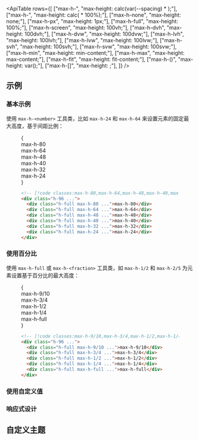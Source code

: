 

<ApiTable
  rows={[
    ["max-h-<number>", "max-height: calc(var(--spacing) * <number>);"],
    ["max-h-<fraction>", "max-height: calc(<fraction> * 100%);"],
    ["max-h-none", "max-height: none;"],
    ["max-h-px", "max-height: 1px;"],
    ["max-h-full", "max-height: 100%;"],
    ["max-h-screen", "max-height: 100vh;"],
    ["max-h-dvh", "max-height: 100dvh;"],
    ["max-h-dvw", "max-height: 100dvw;"],
    ["max-h-lvh", "max-height: 100lvh;"],
    ["max-h-lvw", "max-height: 100lvw;"],
    ["max-h-svh", "max-height: 100svh;"],
    ["max-h-svw", "max-height: 100svw;"],
    ["max-h-min", "max-height: min-content;"],
    ["max-h-max", "max-height: max-content;"],
    ["max-h-fit", "max-height: fit-content;"],
    ["max-h-(<custom-property>)", "max-height: var(<custom-property>);"],
    ["max-h-[<value>]", "max-height: <value>;"],
  ]}
/>

## 示例

### 基本示例

使用 `max-h-<number>` 工具类，比如 `max-h-24` 和 `max-h-64` 来设置元素的固定最大高度，基于间距比例：

<Figure>

<Example>
  {
    <div className="flex h-96 items-end justify-center space-x-4 text-center font-mono text-xs font-bold text-white">
      <div className="relative grid h-full w-8 items-end rounded-lg">
        <Stripes border className="absolute inset-0 h-full rounded-lg" />
        <div className="relative h-full max-h-80 w-full rounded-lg bg-blue-500">
          <div className="absolute bottom-6 w-8 -rotate-90 text-nowrap">max-h-80</div>
        </div>
      </div>
      <div className="relative grid h-full w-8 items-end rounded-lg">
        <Stripes border className="absolute inset-0 h-full rounded-lg" />
        <div className="relative h-full max-h-64 w-full rounded-lg bg-blue-500">
          <div className="absolute bottom-6 w-8 -rotate-90 text-nowrap">max-h-64</div>
        </div>
      </div>
      <div className="relative grid h-full w-8 items-end rounded-lg">
        <Stripes border className="absolute inset-0 h-full rounded-lg" />
        <div className="relative h-full max-h-48 w-full rounded-lg bg-blue-500">
          <div className="absolute bottom-6 w-8 -rotate-90 text-nowrap">max-h-48</div>
        </div>
      </div>
      <div className="relative grid h-full w-8 items-end rounded-lg">
        <Stripes border className="absolute inset-0 h-full rounded-lg" />
        <div className="relative h-full max-h-40 w-full rounded-lg bg-blue-500">
          <div className="absolute bottom-6 w-8 -rotate-90 text-nowrap">max-h-40</div>
        </div>
      </div>
      <div className="relative grid h-full w-8 items-end rounded-lg">
        <Stripes border className="absolute inset-0 h-full rounded-lg" />
        <div className="relative h-full max-h-32 w-full rounded-lg bg-blue-500">
          <div className="absolute bottom-6 w-8 -rotate-90 text-nowrap">max-h-32</div>
        </div>
      </div>
      <div className="relative grid h-full w-8 items-end rounded-lg">
        <Stripes border className="absolute inset-0 h-full rounded-lg" />
        <div className="relative h-full max-h-24 w-full rounded-lg bg-blue-500">
          <div className="absolute bottom-6 w-8 -rotate-90 text-nowrap">max-h-24</div>
        </div>
      </div>
    </div>
  }
</Example>

```html
<!-- [!code classes:max-h-80,max-h-64,max-h-48,max-h-40,max-h-32,max-h-24,max-h-full] -->
<div class="h-96 ...">
  <div class="h-full max-h-80 ...">max-h-80</div>
  <div class="h-full max-h-64 ...">max-h-64</div>
  <div class="h-full max-h-48 ...">max-h-48</div>
  <div class="h-full max-h-40 ...">max-h-40</div>
  <div class="h-full max-h-32 ...">max-h-32</div>
  <div class="h-full max-h-24 ...">max-h-24</div>
</div>
```

</Figure>

### 使用百分比

使用 `max-h-full` 或 `max-h-<fraction>` 工具类，如 `max-h-1/2` 和 `max-h-2/5` 为元素设置基于百分比的最大高度：

<Figure>

<Example>
  {
    <div className="flex h-96 items-end justify-center space-x-4 text-center font-mono text-xs font-bold text-white">
      <div className="relative grid h-full w-8 items-end rounded-lg">
        <Stripes border className="absolute inset-0 h-full rounded-lg" />
        <div className="relative h-full max-h-9/10 w-full rounded-lg bg-blue-500">
          <div className="absolute bottom-6 w-8 -rotate-90 text-nowrap">max-h-9/10</div>
        </div>
      </div>
      <div className="relative grid h-full w-8 items-end rounded-lg">
        <Stripes border className="absolute inset-0 h-full rounded-lg" />
        <div className="relative h-full max-h-3/4 w-full rounded-lg bg-blue-500">
          <div className="absolute bottom-6 w-8 -rotate-90 text-nowrap">max-h-3/4</div>
        </div>
      </div>
      <div className="relative grid h-full w-8 items-end rounded-lg">
        <Stripes border className="absolute inset-0 h-full rounded-lg" />
        <div className="relative h-full max-h-1/2 w-full rounded-lg bg-blue-500">
          <div className="absolute bottom-6 w-8 -rotate-90 text-nowrap">max-h-1/2</div>
        </div>
      </div>
      <div className="relative grid h-full w-8 items-end rounded-lg">
        <Stripes border className="absolute inset-0 h-full rounded-lg" />
        <div className="relative h-full max-h-1/4 w-full rounded-lg bg-blue-500">
          <div className="absolute bottom-6 w-8 -rotate-90 text-nowrap">max-h-1/4</div>
        </div>
      </div>
      <div className="relative grid h-full w-8 items-end rounded-lg">
        <Stripes border className="absolute inset-0 h-full rounded-lg" />
        <div className="relative h-full max-h-full w-full rounded-lg bg-blue-500">
          <div className="absolute bottom-6 w-8 -rotate-90 text-nowrap">max-h-full</div>
        </div>
      </div>
    </div>
  }
</Example>

```html
<!-- [!code classes:max-h-9/10,max-h-3/4,max-h-1/2,max-h-1/4,max-h-full] -->
<div class="h-96 ...">
  <div class="h-full max-h-9/10 ...">max-h-9/10</div>
  <div class="h-full max-h-3/4 ...">max-h-3/4</div>
  <div class="h-full max-h-1/2 ...">max-h-1/2</div>
  <div class="h-full max-h-1/4 ...">max-h-1/4</div>
  <div class="h-full max-h-full ...">max-h-full</div>
</div>
```

</Figure>

### 使用自定义值

<UsingACustomValue utility="max-h" value="220px" name="最大高度" variable="max-height" />

### 响应式设计

<ResponsiveDesign property="max-height" defaultClass="h-48 max-h-full" featuredClass="max-h-screen" />

## 自定义主题

<CustomizingYourSpacingScale utility="max-h" />